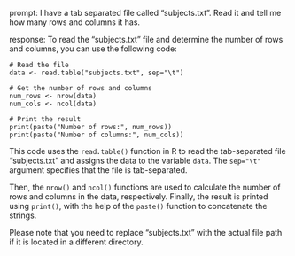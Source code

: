 prompt:
I have a tab separated file called "subjects.txt". Read it and tell me how many rows and columns it has. 

response:
To read the "subjects.txt" file and determine the number of rows and columns, you can use the following code:

```
# Read the file
data <- read.table("subjects.txt", sep="\t")

# Get the number of rows and columns
num_rows <- nrow(data)
num_cols <- ncol(data)

# Print the result
print(paste("Number of rows:", num_rows))
print(paste("Number of columns:", num_cols))
```

This code uses the `read.table()` function in R to read the tab-separated file "subjects.txt" and assigns the data to the variable `data`. The `sep="\t"` argument specifies that the file is tab-separated.

Then, the `nrow()` and `ncol()` functions are used to calculate the number of rows and columns in the data, respectively. Finally, the result is printed using `print()`, with the help of the `paste()` function to concatenate the strings.

Please note that you need to replace "subjects.txt" with the actual file path if it is located in a different directory.
